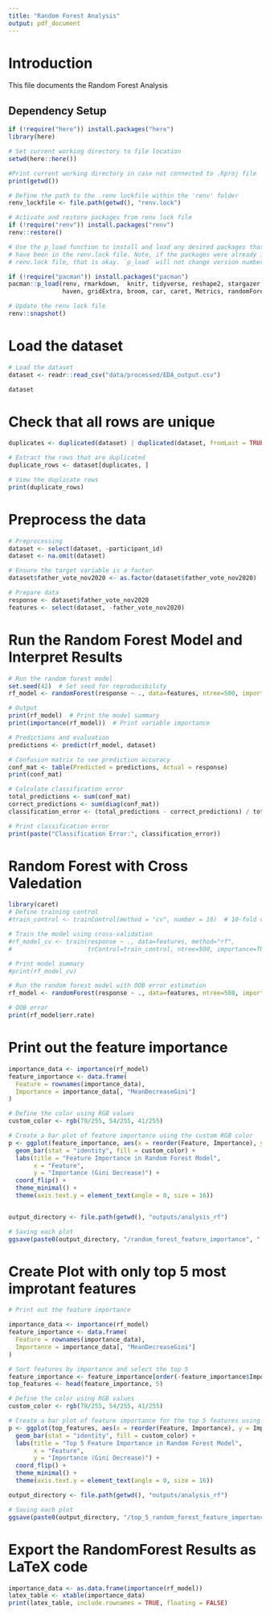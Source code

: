 ```yaml
---
title: "Random Forest Analysis"
output: pdf_document
---
```


# Introduction
This file documents the Random Forest Analysis 

## Dependency Setup
```r

if (!require("here")) install.packages("here")
library(here)

# Set current working directory to file location
setwd(here::here())

#Print current working directory in case not connected to .Rproj file
print(getwd())

# Define the path to the .renv lockfile within the 'renv' folder
renv_lockfile <- file.path(getwd(), "renv.lock")

# Activate and restore packages from renv lock file
if (!require("renv")) install.packages("renv")
renv::restore()

# Use the p_load function to install and load any desired packages that may not 
# have been in the renv.lock file. Note, if the packages were already in the 
# renv.lock file, that is okay. `p_load` will not change version number

if (!require("pacman")) install.packages("pacman")
pacman::p_load(renv, rmarkdown,  knitr, tidyverse, reshape2, stargazer, 
               haven, gridExtra, broom, car, caret, Metrics, randomForest)

# Update the renv lock file
renv::snapshot()
```

# Load the dataset

```r

# Load the dataset
dataset <- readr::read_csv("data/processed/EDA_output.csv")

dataset

```

# Check that all rows are unique

```r
duplicates <- duplicated(dataset) | duplicated(dataset, fromLast = TRUE)

# Extract the rows that are duplicated
duplicate_rows <- dataset[duplicates, ]

# View the duplicate rows
print(duplicate_rows)

```

# Preprocess the data

```r

# Preprocessing
dataset <- select(dataset, -participant_id)  
dataset <- na.omit(dataset)                  

# Ensure the target variable is a factor
dataset$father_vote_nov2020 <- as.factor(dataset$father_vote_nov2020)

# Prepare data
response <- dataset$father_vote_nov2020
features <- select(dataset, -father_vote_nov2020)

```

# Run the Random Forest Model and Interpret Results

```r

# Run the random forest model
set.seed(42)  # Set seed for reproducibility
rf_model <- randomForest(response ~ ., data=features, ntree=500, importance=TRUE)

# Output
print(rf_model)  # Print the model summary
print(importance(rf_model))  # Print variable importance

# Predictions and evaluation
predictions <- predict(rf_model, dataset)

# Confusion matrix to see prediction accuracy
conf_mat <- table(Predicted = predictions, Actual = response)
print(conf_mat)

# Calculate classification error
total_predictions <- sum(conf_mat)
correct_predictions <- sum(diag(conf_mat)) 
classification_error <- (total_predictions - correct_predictions) / total_predictions

# Print classification error
print(paste("Classification Error:", classification_error))
```


# Random Forest with Cross Valedation

```r
library(caret)
# Define training control
#train_control <- trainControl(method = "cv", number = 10)  # 10-fold cross-validation

# Train the model using cross-validation
#rf_model_cv <- train(response ~ ., data=features, method="rf", 
#                     trControl=train_control, ntree=500, importance=TRUE)

# Print model summary
#print(rf_model_cv)

# Run the random forest model with OOB error estimation
rf_model <- randomForest(response ~ ., data=features, ntree=500, importance=TRUE, keep.inbag=TRUE)

# OOB error
print(rf_model$err.rate)
```


# Print out the feature importance

```r
importance_data <- importance(rf_model)
feature_importance <- data.frame(
  Feature = rownames(importance_data),
  Importance = importance_data[, "MeanDecreaseGini"]
)

# Define the color using RGB values
custom_color <- rgb(78/255, 54/255, 41/255)

# Create a bar plot of feature importance using the custom RGB color
p <- ggplot(feature_importance, aes(x = reorder(Feature, Importance), y = Importance)) +
  geom_bar(stat = "identity", fill = custom_color) + 
  labs(title = "Feature Importance in Random Forest Model",
       x = "Feature",
       y = "Importance (Gini Decrease)") +
  coord_flip() +  
  theme_minimal() +
  theme(axis.text.y = element_text(angle = 0, size = 16))


output_directory <- file.path(getwd(), "outputs/analysis_rf")

# Saving each plot
ggsave(paste0(output_directory, "/random_forest_feature_importance", ".png"), plot = p, width = 10, height = 8, dpi = 300)

```

# Create Plot with only top 5 most improtant features

```r
# Print out the feature importance

importance_data <- importance(rf_model)
feature_importance <- data.frame(
  Feature = rownames(importance_data),
  Importance = importance_data[, "MeanDecreaseGini"]
)

# Sort features by importance and select the top 5
feature_importance <- feature_importance[order(-feature_importance$Importance), ]
top_features <- head(feature_importance, 5)

# Define the color using RGB values
custom_color <- rgb(78/255, 54/255, 41/255)

# Create a bar plot of feature importance for the top 5 features using the custom RGB color
p <- ggplot(top_features, aes(x = reorder(Feature, Importance), y = Importance)) +
  geom_bar(stat = "identity", fill = custom_color) + 
  labs(title = "Top 5 Feature Importance in Random Forest Model",
       x = "Feature",
       y = "Importance (Gini Decrease)") +
  coord_flip() +  
  theme_minimal() +
  theme(axis.text.y = element_text(angle = 0, size = 16))

output_directory <- file.path(getwd(), "outputs/analysis_rf")

# Saving each plot
ggsave(paste0(output_directory, "/top_5_random_forest_feature_importance", ".png"), plot = p, width = 10, height = 8, dpi = 300)


```

# Export the RandomForest Results as LaTeX code

```r

importance_data <- as.data.frame(importance(rf_model))
latex_table <- xtable(importance_data)
print(latex_table, include.rownames = TRUE, floating = FALSE)

```
